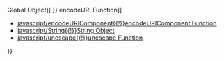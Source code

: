 {{Page_Title}}
{{Flags}}
{{Summary_Section|Encodes strings so they can be read on all computers. Deprecated.

}}
{{JS_Syntax|Formats={{JS_Syntax_Format
|Format= escape( charString ''')''' }}
}}
{{Remarks_Section
|Remarks=The required charString argument is any '''String''' object or literal to be encoded.

The '''escape''' function returns a string value (in Unicode format) that contains the contents of charstring. All spaces, punctuation, accented characters, and any other non-ASCII characters are replaced with % xx encoding, where xx is equivalent to the hexadecimal number representing the character. For example, a space is returned as "%20."

Characters with a value greater than 255 are stored using the '''%u''' xxxx format.

'''Note''' -- The '''escape''' function should not be used to encode Uniform Resource Identifiers (URI). Use '''encodeURI''' and '''encodeURIComponent''' functions instead.

'''Applies To''' : [[javascript/Global{{!}}Global Object]]
}}
{{See_Also_Section
|Manual_links=* [[javascript/encodeURI{{!}}encodeURI Function]]
* [[javascript/encodeURIComponent{{!}}encodeURIComponent Function]]
* [[javascript/String{{!}}String Object]]
* [[javascript/unescape{{!}}unescape Function]]
}}
{{Topics | JS Basic}}

{{External_Attribution
|Is_CC-BY-SA=No
|Sources=MSDN
|MDN_link=
|MSDN_link=http://msdn.microsoft.com/en-us/library/ie/9yzah1fh(v=vs.94).aspx
|HTML5Rocks_link=
}}
